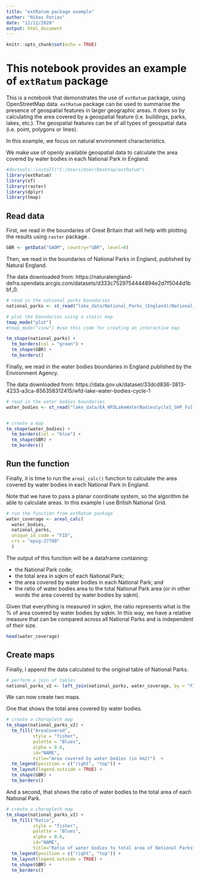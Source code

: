 ```yaml
---
title: "extRatum package example"
author: "Nikos Patias"
date: "12/12/2020"
output: html_document
---
```


```r
knitr::opts_chunk$set(echo = TRUE)
```

# This notebook provides an example of `extRatum` package

This is a notebook that demonstrates the use of `extRatum` package, using OpenStreetMap data.
`extRatum` package can be used to summarise the presence of geospatial features in larger geographic areas. It does so by calculating the area covered by a geospatial  feature (i.e. buildings, parks, lakes, etc.). The geospatial features can be of all types of geospatial data (i.e. point, polygons or lines).

In this example, we focus on natural environment characteristics.

We make use of openly available geospatial data to calculate the area covered by water bodies in each National Park in England.

```r
#devtools::install("C:/Users/User/Desktop/extRatum")
library(extRatum)
library(sf)
library(raster)
library(dplyr)
library(tmap)
```



## Read data

First, we read in the boundaries of Great Britain that will help with plotting the results using `raster` package . 

```r

GBR <- getData("GADM", country="GBR", level=0)

```

Then, we read in the boundaries of National Parks in England, published by Natural England.

The data downloaded from: https://naturalengland-defra.opendata.arcgis.com/datasets/d333c7529754444894e2d7f5044d1bbf_0.


```r
# read in the national parks boundaries
national_parks <- st_read("lake_data/National_Parks_(England)/National_Parks__England____Natural_England.shp")

# plot the boundaries using a static map
tmap_mode("plot")
#tmap_mode("view") #use this code for creating an interactive map

tm_shape(national_parks) +
  tm_borders(col = "green") +
  tm_shape(GBR) +
  tm_borders()
```


Finally, we read in the water bodies boundaries in England published by the Environment Agency.

The data downloaded from: https://data.gov.uk/dataset/33dcd836-3813-4233-a3ca-856358312415/wfd-lake-water-bodies-cycle-1


```r
# read in the water bodies boundaries
water_bodies <- st_read("lake_data/EA_WFDLakeWaterBodiesCycle1_SHP_Full/data/WFD_Lake_Water_Bodies_Cycle_1.shp")


# create a map
tm_shape(water_bodies) +
  tm_borders(col = "blue") +
  tm_shape(GBR) +
  tm_borders()
```

## Run the function

Finally, it is time to run the  `areal_calc()` function to calculate the area covered by water bodies in each National Park in England. 

Note that we have to pass a planar coordinate system, so the algorithm be able to calculate areas. In this example I use British National Grid.



```r
# run the function from extRatum package
water_coverage <- areal_calc(
  water_bodies,
  national_parks,
  unique_id_code = "FID",
  crs = "epsg:27700"
  )


```

The output of this function will be a dataframe containing:

- the National Park code;
- the total area in sqkm of each National Park;
- the area covered by water bodies in each National Park; and
- the ratio of water bodies area to the total National Park area (or in other words the area covered by water bodies by sqkm).


Given that everything is measured in sqkm, the ratio represents what is the % of area covered by water bodies by sqkm. In this way, we have a relative measure that can be compared across all National Parks and is independent of their size.


```r
head(water_coverage)

```

## Create maps

Finally, I append the data calculated to the original table of National Parks.

```r
# perform a join of tables 
national_parks_v2 <- left_join(national_parks, water_coverage, by = "FID")

```


We can now create two maps.

One that shows the total area covered by water bodies.

```r
# create a choropleth map
tm_shape(national_parks_v2) +
  tm_fill("AreaCovered", 
          style = "fisher", 
          palette = "Blues", 
          alpha = 0.6, 
          id="NAME", 
          title="Area covered by water bodies (in km2)")  +
  tm_legend(position = c("right", "top")) +
  tm_layout(legend.outside = TRUE) +
  tm_shape(GBR) +
  tm_borders()
```

And a second, that shows the ratio of water bodies to the total area of each National Park.

```r
# create a choropleth map
tm_shape(national_parks_v2) +
  tm_fill("Ratio", 
          style = "fisher", 
          palette = "Blues", 
          alpha = 0.6, 
          id="NAME", 
          title="Ratio of water bodies to total area of National Parks")  +
  tm_legend(position = c("right", "top")) +
  tm_layout(legend.outside = TRUE) +
  tm_shape(GBR) +
  tm_borders()
```
